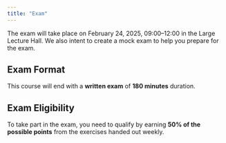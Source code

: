 ```yaml
---
title: "Exam"
---
```


The exam will take place on February 24, 2025, 09:00–12:00 in the Large Lecture Hall.
We also intent to create a mock exam to help you prepare for the exam.

::: {.callout-note}
## Exam Format
This course will end with a **written exam** of **180 minutes** duration.
:::

::: {.callout-important}
## Exam Eligibility
To take part in the exam, you need to qualify by earning **50% of the possible points** from the exercises handed out weekly.
:::
